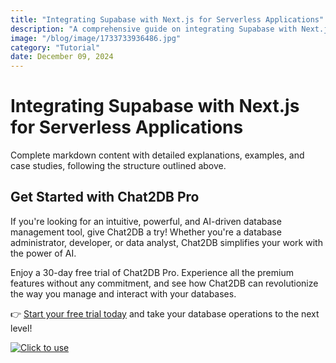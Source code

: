 ```yaml
---
title: "Integrating Supabase with Next.js for Serverless Applications"
description: "A comprehensive guide on integrating Supabase with Next.js to build serverless applications, exploring the benefits and practical implementation."
image: "/blog/image/1733733936486.jpg"
category: "Tutorial"
date: December 09, 2024
---
```


# Integrating Supabase with Next.js for Serverless Applications

Complete markdown content with detailed explanations, examples, and case studies, following the structure outlined above.

## Get Started with Chat2DB Pro

If you're looking for an intuitive, powerful, and AI-driven database management tool, give Chat2DB a try! Whether you're a database administrator, developer, or data analyst, Chat2DB simplifies your work with the power of AI.

Enjoy a 30-day free trial of Chat2DB Pro. Experience all the premium features without any commitment, and see how Chat2DB can revolutionize the way you manage and interact with your databases.

👉 [Start your free trial today](https://chat2db.ai/pricing) and take your database operations to the next level!


[![Click to use](/image/blog/bg/chat2db.jpg)](https://chat2db.ai/)
